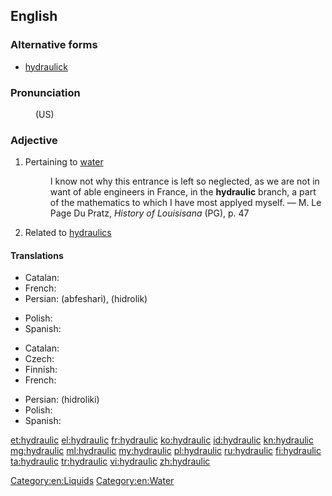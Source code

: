 ==English==

===Alternative forms===
* [[hydraulick]] {{qualifier|obsolete}}

===Pronunciation===
: (US) {{X-SAMPA|/haI.drQ.lIk/}}

===Adjective===
{{en-adj|-}}

# Pertaining to [[water]]
#: I know not why this entrance is left so neglected, as we are not in want of able engineers in France, in the '''hydraulic''' branch, a part of the mathematics to which I have most applyed myself. &mdash; M. Le Page Du Pratz, ''History of Louisisana'' (PG), p. 47
# Related to [[hydraulics]]

====Translations====
{{trans-top|Having to do with water}}
* Catalan: {{t-|ca|hidràulic}}
* French: {{t+|fr|hydraulique}}
* Persian: {{fa-Arab|[[آبفشاری]]}} (abfeshari), {{fa-Arab|[[هیدرولیک]]}} (hidrolik)
{{trans-mid}}
* Polish: {{t+|pl|hydrauliczny|m}}
* Spanish: {{t-|es|hidráulico}}
{{trans-bottom}}

{{trans-top|Related to hydraulics}}
* Catalan: {{t-|ca|hidràulic}}
* Czech: {{t-|cs|hydraulický|m}}
* Finnish: {{t+|fi|hydraulinen}}
* French: {{t+|fr|hydraulique}}
{{trans-mid}}
* Persian: {{fa-Arab|[[هیدرولیکی]]}} (hidroliki)
* Polish: {{t+|pl|hydrauliczny|m}}
* Spanish: {{t-|es|hidráulico}}
{{trans-bottom}}

[[Category:en:Liquids]]
[[Category:en:Water]]

[[et:hydraulic]]
[[el:hydraulic]]
[[fr:hydraulic]]
[[ko:hydraulic]]
[[id:hydraulic]]
[[kn:hydraulic]]
[[mg:hydraulic]]
[[ml:hydraulic]]
[[my:hydraulic]]
[[pl:hydraulic]]
[[ru:hydraulic]]
[[fi:hydraulic]]
[[ta:hydraulic]]
[[tr:hydraulic]]
[[vi:hydraulic]]
[[zh:hydraulic]]